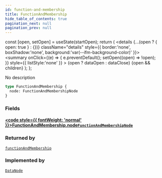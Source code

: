 ```yaml
---
id: function-and-membership
title: FunctionAndMembership
hide_table_of_contents: true
pagination_next: null
pagination_prev: null
---
```







  const [open, setOpen] = useState(startOpen);
  return (
    <details {...(open ? { open: true } : {})} className="details" style={{ border:'none', boxShadow:'none', background:'var(--ifm-background-color)' }}>
      <summary
        onClick={(e) => {
          e.preventDefault();
          setOpen((open) => !open);
        }}
        style={{ listStyle:'none' }}
      >
      {open ? dataOpen : dataClose}
      </summary>
      {open && children}
    </details>
  );
};




No description


```graphql
type FunctionAndMembership {
  node: FunctionAndMembershipNode
}
```




### Fields

#### [<code style={{ fontWeight: 'normal' }}>FunctionAndMembership.<b>node</b></code>](#)<Bullet />[`FunctionAndMembershipNode`](/cris/objects/function-and-membership-node) <Badge class="secondary" text="object"/>
> 
> 



### Returned by

[`functionAndMembership`](/cris/queries/function-and-membership)  <Badge class="secondary" text="query"/>

### Implemented by

[`DataNode`](/cris/unions/data-node)  <Badge class="secondary" text="union"/>

